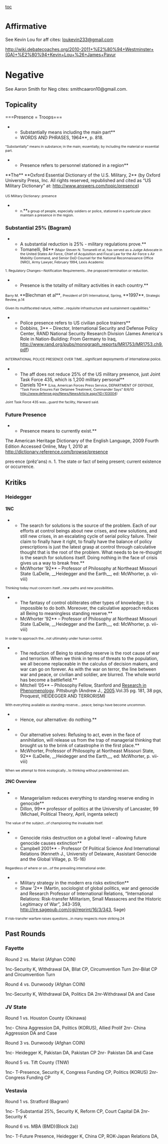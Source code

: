 [[toc]]
=<span style="font-size: 24px;">Affirmative</span>= 
See Kevin Lou for aff cites: [[mailto:loukevin233@gmail.com|loukevin233@gmail.com]]

[[2010-2011 — Westminster (GA) — Kevin Lou & James Pavur|http://wiki.debatecoaches.org/2010-2011+%E2%80%94+Westminster+(GA)+%E2%80%94+Kevin+Lou+%26+James+Pavur]]

=Negative= 

See Aaron Smith for Neg cites: smithcaaron10@gmail.com.
==Topicality== 

===Presence = Troops=== 

**Substantially means including the main part**
**WORDS AND PHRASES, 1964**, p. 818. 

<span style="font-size: 8.0pt;">“Substantially” <span class="Underline"><span style="text-decoration: none; text-underline: none;">means</span></span> in substance; <span class="Underline"><span style="text-decoration: none; text-underline: none;">in the main</span></span>; essentially; <span class="Underline"><span style="text-decoration: none; text-underline: none;">by including the</span></span> material or <span class="Underline"><span style="text-decoration: none; text-underline: none;">essential part</span></span>. </span>

**Presence refers to personnel stationed in a region**
<span class="copyrightdescription">**The** **Oxford Essential Dictionary of the U.S. Military, 2** (by Oxford University Press, Inc. All rights reserved, republished and cited as “US Military Dictionary” at: </span>http://www.answers.com/topic/presence) 

<span class="tabtitle"><span style="font-size: 8.0pt;">US Military Dictionary:</span></span>
<span class="Underline"><span style="font-size: 8.0pt; text-decoration: none; text-underline: none;">presence </span></span>
**<span style="font-size: 8pt;">n.</span>**<span class="Underline"><span style="font-size: 8.0pt; text-decoration: none; text-underline: none;">a group of people, especially soldiers or police, stationed in a particular place</span></span><span style="font-size: 8.0pt;">: maintain a presence in the region.</span>

===Substantial 25% (Bagram)=== 

**A substantial reduction is 25% - military regulations prove.**
**Tomanelli, 94**<span style="font-size: 8pt;"> (Major Steven N. <span class="cite"><span style="font-weight: normal;">Tomanelli</span></span> et al, has served as a Judge Advocate in the United States Air Force, Chief of Acquisition and Fiscal Law for the Air Force s Air Mobility Command, and Senior DoD Counsel for the National Reconnaissance Office (NRO), Army Lawyer, February <span class="cite"><span style="font-weight: normal;">1994</span></span>, Lexis Academic </span>

<span style="font-size: 8.0pt;">1. Regulatory Changes--Notification Requirements...the proposed termination or reduction. </span>

**Presence is the totality of military activities in each country.**
<span style="font-size: 8pt;">Barry M. </span>**Blechman et al**<span style="font-size: 90%;">,</span> <span style="font-size: 8pt;">President of DFI International, Spring, </span>**<span class="cite">1997</span>**<span style="font-size: 8pt;">, Strategic Review, p.14</span>

<span style="font-size: 8.0pt;">Given its multifaceted nature, neither...<span class="underline"><span style="font-weight: normal; text-decoration: none; text-underline: none;">requisite infrastructure and sustainment capabilities</span></span>." </span>

**Police presence refers to US civilian police trainers**
**Dobbins, 3** – Director, International Security and Defense Policy Center, RAND National Security Research Division (James America's Role in Nation-Building: From Germany to Iraq, [[http://www.rand.org/pubs/monograph_reports/MR1753/MR1753.ch9.pdf]]) 

<span style="font-size: 8.0pt;">INTERNATIONAL POLICE PRESENCE OVER TIME...</span><span style="font-size: 11px; line-height: 16px;">significant deployments of international police.</span>

**The aff does not reduce 25% of the US military presence, just Joint Task Force 435, which is 1,200 military personal**
**Daniels 10**<span style="font-size: 8pt;"> (Lisa, American Forces Press Service, DEPARTMENT OF DEFENSE, “Task Force Ensures Fair Detainee Treatment, Commander Says” 8/6/10 http://www.defense.gov/News/NewsArticle.aspx?ID=103004) </span>

<span style="font-size: 8.0pt;">Joint Task Force 435 was...guard the facility, Harward said. </span>

===Future Presence=== 

**Presence means to currently exist.**
The <span class="BoldUnderline"><span style="font-size: 11.0pt; text-decoration: none; text-underline: none;">American Heritage Dictionary</span></span> of the English Language, 20<span class="BoldUnderline"><span style="font-size: 11.0pt; text-decoration: none; text-underline: none;">09</span></span> Fourth Edition Accessed Online, May 1, 2010 at [[http://dictionary.reference.com/browse/presence]]

<span class="BoldUnderline"><span style="font-size: 10pt; font-weight: normal;">pres·ence</span></span> (prěz'əns) n. 1. <span class="BoldUnderline"><span style="font-size: 10pt; font-weight: normal;">The state or fact of being present; current existence or occurrence.</span></span>
==Kritiks== 
===Heidegger=== 

====1NC==== 

**The search for solutions is the source of the problem. Each of our efforts at control beings about new crises, and new solutions, and still new crises, in an escalating cycle of serial policy failure. Their claim to finally have it right, to finally have the balance of policy prescriptions is just the latest grasp at control through calculative thought that is the root of the problem. What needs to be re-thought is the search for solutions itself. Doing nothing in the face of crisis gives us a way to break free.**
**McWhorter ’92** – Professor of Philosophy at Northeast Missouri State (LaDelle, __Heidegger and the Earth__, ed: McWhorter, p. vii-viii) 

<span style="font-size: 8.0pt;">Thinking today must concern itself...new paths and new possibilities. </span>


**The fantasy of control obliterates other types of knowledge; it is impossible to do both. Moreover, the calculative approach reduces all Being to meaningless standing reserve.**
**McWhorter ’92** – Professor of Philosophy at Northeast Missouri State (LaDelle, __Heidegger and the Earth__, ed: McWhorter, p. vii-viii) 

<span style="font-size: 8.0pt;">In order to approach the...not ultimately under human control. </span>


**The reduction of Being to standing reserve is the root cause of war and terrorism. When we think in terms of threats to the population, we all become replaceable in the calculus of decision makers, and war can go on forever. As with the war on terror, the line between war and peace, or civilian and soldier, are blurred. The whole world has become a battlefield.**
**Mitchell ’05** – Philosophy Fellow, Stanford and <span style="color: windowtext; text-decoration: none; text-underline: none;">[[http://proquest.umi.com/pqdweb?RQT=318&pmid=13174&TS=1137771668&clientId=9803&VType=PQD&VName=PQD&VInst=PROD|Research in Phenomenology]]</span>. Pittsburgh (Andrew J., <span style="color: windowtext; text-decoration: none; text-underline: none;">[[http://proquest.umi.com/pqdweb?RQT=572&VType=PQD&VName=PQD&VInst=PROD&pmid=13174&pcid=16292731&SrchMode=3|2005]]</span>.Vol.35 pg. 181, 38 pgs, Proquest, HEIDEGGER AND TERRORISM) 

<span style="font-size: 8.0pt;">With everything available as standing-reserve... peace; beings have become uncommon. </span>


**Hence, our alternative: do nothing.**


**Our alternative solves: Refusing to act, even in the face of annihilation, will release us from the trap of managerial thinking that brought us to the brink of catastrophe in the first place.**
**McWhorter, Professor of Philosophy at Northeast Missouri State, 92** (LaDelle, __Heidegger and the Earth__, ed: McWhorter, p. vii-viii) 

<span style="font-size: 8.0pt;">When we attempt to think ecologically...to thinking without predetermined aim. </span>

====2NC Overview==== 

**Managerialism reduces everything to standing reserve ending in genocide**
**Dillon, 99** professor of politics at the University of Lancaster, 99 (Michael, Political Theory, April, ingenta select)

<span style="font-size: 8.0pt;">The value of the subject...of championing the invaluable itself.</span>


**Genocide risks destruction on a global level – allowing future genocide causes extinction**
**Campbell 2001** - Professor Of Political Science And International Relations (Kenneth J., University of Delaware, Assistant Genocide and the Global Village, p. 15-16)

<span style="font-size: 8.0pt;">Regardless of where or on...of the prevailing international order. </span>


**Military strategy in the modern era risks extinction**
**Shaw ‘2** (Martin, sociologist of global politics, war and genocide and Research Professor of International Relations, “International Relations: Risk-transfer Militarism, Small Massacres and the Historic Legitimacy of War”, 343-359, http://ire.sagepub.com/cgi/reprint/16/3/343, Sage)

<span style="font-size: 8.0pt;">If risk-transfer warfare raises questions...in many respects more striking.24 </span>
==Past Rounds== 

===Fayette=== 

Round 2 vs. Marist (Afghan COIN)

1nc-Security K, WIthdrawal DA, BIlat CP, Circumvention Turn
2nr-Bilat CP and Circumvention Turn

Round 4 vs. Dunwoody (Afghan COIN)

1nc-Security K, Withdrawal DA, Politics DA
2nr-Withdrawal DA and Case

===JV State=== 

Round 1 vs. Houston County (Okinawa)

1nc- China Aggression DA, Politics (KORUS), Allied Prolif
2nr- China Aggression DA and Case

Round 3 vs. Dunwoody (Afghan COIN)

1nc- Heidegger K, Pakistan DA, Pakistan CP
2nr- Pakistan DA and Case

Round 5 vs. Tift County (TNW)

1nc- T-Presence, Security K, Congress Funding CP, Politics (KORUS)
2nr- Congress Funding CP

===Vestavia=== 

Round 1 vs. Stratford (Bagram)

1nc- T-Substantial 25%, Security K, Reform CP, Court Capital DA
2nr- Security K

Round 6 vs. MBA (BMD)(Block 2a))

1nc- T-Future Presence, Heidegger K, China CP, ROK-Japan Relations DA,